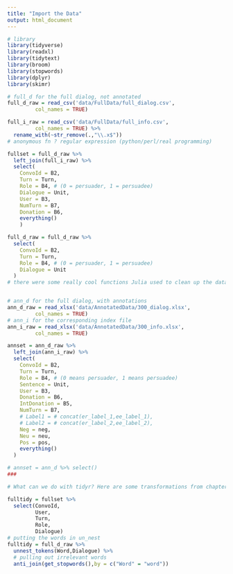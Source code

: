 ```yaml
---
title: "Import the Data"
output: html_document
---
```


```r
# library
library(tidyverse)
library(readxl)
library(tidytext)
library(broom)
library(stopwords)
library(dplyr)
library(skimr)

# full_d for the full dialog, not annotated
full_d_raw = read_csv('data/FullData/full_dialog.csv',
         col_names = TRUE)

full_i_raw = read_csv('data/FullData/full_info.csv',
         col_names = TRUE) %>% 
  rename_with(~str_remove(.,"\\.x$"))
# anonymous fn ? regular expression (python/perl/real programming)

fullset = full_d_raw %>% 
  left_join(full_i_raw) %>% 
  select(
    ConvoId = B2,
    Turn = Turn,
    Role = B4, # (0 = persuader, 1 = persuadee)
    Dialogue = Unit,
    User = B3,
    NumTurn = B7,
    Donation = B6,
    everything()
    )

full_d_raw = full_d_raw %>% 
  select(
    ConvoId = B2,
    Turn = Turn,
    Role = B4, # (0 = persuader, 1 = persuadee)
    Dialogue = Unit
  )
# there were some really cool functions Julia used to clean up the data. One for smushing the two colums in the annotated set together, and one to get rid of the ".x" on the end of the identity variables. and a very cool funtion for looking at summary things


# ann_d for the full dialog, with annotations
ann_d_raw = read_xlsx('data/AnnotatedData/300_dialog.xlsx',
         col_names = TRUE)
# ann_i for the corresponding index file
ann_i_raw = read_xlsx('data/AnnotatedData/300_info.xlsx',
         col_names = TRUE)

annset = ann_d_raw %>% 
  left_join(ann_i_raw) %>%
  select(
    ConvoId = B2,
    Turn = Turn,
    Role = B4, # (0 means persuader, 1 means persuadee)
    Sentence = Unit,
    User = B3,
    Donation = B6,
    IntDonation = B5,
    NumTurn = B7,
    # Label1 = # concat(er_label_1,ee_label_1),
    # Label2 = # concat(er_label_2,ee_label_2),
    Neg = neg,
    Neu = neu,
    Pos = pos,
    everything()
  )

# annset = ann_d %>% select()
###

```


```r
# What can we do with tidyr? Here are some transformations from chapter 1 of Silges Text Mining With R to make token per row data. 

fulltidy = fullset %>% 
  select(ConvoId,
         User,
         Turn,
         Role,
         Dialogue) 
# putting the words in un_nest
fulltidy = full_d_raw %>% 
  unnest_tokens(Word,Dialogue) %>% 
  # pulling out irrelevant words
  anti_join(get_stopwords(),by = c("Word" = "word"))

```